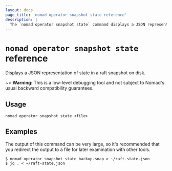 ```yaml
---
layout: docs
page_title: 'nomad operator snapshot state reference'
description: |
  The `nomad operator snapshot state` command displays a JSON representation of a Raft snapshot.
---
```


# `nomad operator snapshot state` reference

Displays a JSON representation of state in a raft snapshot on disk.

~> **Warning:** This is a low-level debugging tool and not subject to
  Nomad's usual backward compatibility guarantees.

## Usage

```plaintext
nomad operator snapshot state <file>
```

## Examples

The output of this command can be very large, so it's recommended that
you redirect the output to a file for later examination with other
tools.

```shell-session
$ nomad operator snapshot state backup.snap > ~/raft-state.json
$ jq . < ~/raft-state.json
```

